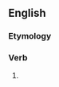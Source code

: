 ==English==

===Etymology===
{{suffix|pay|est|lang=en}}

===Verb===
{{head|en|verb form}}

# {{en-archaic second-person singular of|pay|lang=en}}